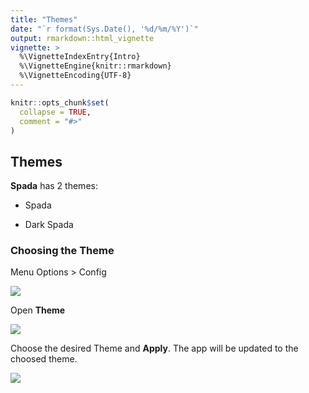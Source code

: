 ---
title: "Themes"
date: "`r format(Sys.Date(), '%d/%m/%Y')`"
output: rmarkdown::html_vignette
vignette: >
  %\VignetteIndexEntry{Intro}
  %\VignetteEngine{knitr::rmarkdown}
  %\VignetteEncoding{UTF-8}
---

```{r, include = FALSE}
knitr::opts_chunk$set(
  collapse = TRUE,
  comment = "#>"
)
```

## Themes

**Spada** has 2 themes:

- Spada

- Dark Spada

### Choosing the Theme

Menu Options > Config

![](../man/figures/articles/themes/themes_menu.png)

Open **Theme**

![](../man/figures/articles/themes/themes_config.png)

Choose the desired Theme and **Apply**. The app will be updated to the choosed theme.

![](../man/figures/articles/themes/themes_dark_spada.png)
